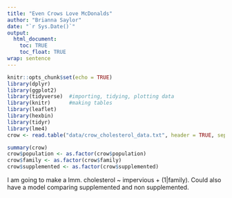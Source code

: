 ```yaml
---
title: "Even Crows Love McDonalds"
author: "Brianna Saylor"
date: "`r Sys.Date()`"
output: 
  html_document:
    toc: TRUE
    toc_float: TRUE
wrap: sentence
---
```


```r
knitr::opts_chunk$set(echo = TRUE)
library(dplyr)
library(ggplot2)
library(tidyverse)  #importing, tidying, plotting data
library(knitr)      #making tables
library(leaflet)
library(hexbin)
library(tidyr)
library(lme4)
crow <- read.table("data/crow_cholesterol_data.txt", header = TRUE, sep = "\t")
```

```r
summary(crow)
crow$population <- as.factor(crow$population)
crow$family <- as.factor(crow$family)
crow$supplemented <- as.factor(crow$supplemented)
```
I am going to make a lmm. cholesterol ~ impervious + (1|family). Could also have a model comparing supplemented and non supplemented. 

